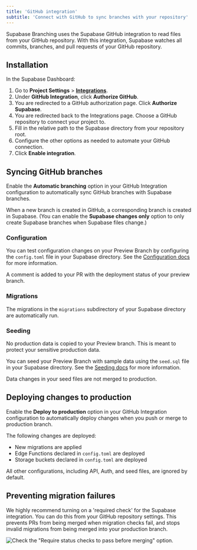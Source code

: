 ```yaml
---
title: 'GitHub integration'
subtitle: 'Connect with GitHub to sync branches with your repository'
---
```


Supabase Branching uses the Supabase GitHub integration to read files from your GitHub repository. With this integration, Supabase watches all commits, branches, and pull requests of your GitHub repository.

## Installation

In the Supabase Dashboard:

1. Go to **Project Settings** > [**Integrations**](/dashboard/project/_/settings/integrations).
2. Under **GitHub Integration**, click **Authorize GitHub**.
3. You are redirected to a GitHub authorization page. Click **Authorize Supabase**.
4. You are redirected back to the Integrations page. Choose a GitHub repository to connect your project to.
5. Fill in the relative path to the Supabase directory from your repository root.
6. Configure the other options as needed to automate your GitHub connection.
7. Click **Enable integration**.

## Syncing GitHub branches

Enable the **Automatic branching** option in your GitHub Integration configuration to automatically sync GitHub branches with Supabase branches.

When a new branch is created in GitHub, a corresponding branch is created in Supabase. (You can enable the **Supabase changes only** option to only create Supabase branches when Supabase files change.)

### Configuration

You can test configuration changes on your Preview Branch by configuring the `config.toml` file in your Supabase directory. See the [Configuration docs](/docs/guides/deployment/branching/configuration) for more information.

A comment is added to your PR with the deployment status of your preview branch.

### Migrations

The migrations in the `migrations` subdirectory of your Supabase directory are automatically run.

### Seeding

No production data is copied to your Preview branch. This is meant to protect your sensitive production data.

You can seed your Preview Branch with sample data using the `seed.sql` file in your Supabase directory. See the [Seeding docs](/docs/guides/local-development/seeding-your-database) for more information.

Data changes in your seed files are not merged to production.

## Deploying changes to production

Enable the **Deploy to production** option in your GitHub Integration configuration to automatically deploy changes when you push or merge to production branch.

The following changes are deployed:
- New migrations are applied
- Edge Functions declared in `config.toml` are deployed
- Storage buckets declared in `config.toml` are deployed

All other configurations, including API, Auth, and seed files, are ignored by default.

## Preventing migration failures

We highly recommend turning on a 'required check' for the Supabase integration. You can do this from your GitHub repository settings. This prevents PRs from being merged when migration checks fail, and stops invalid migrations from being merged into your production branch.

<Image
  zoomable
  className="max-w-[700px] !mx-auto"
  alt='Check the "Require status checks to pass before merging" option.'
  caption='Check the "Require status checks to pass before merging" option.'
  src="/docs/img/guides/platform/branching/github-required-check.jpg?v=1"
/>
